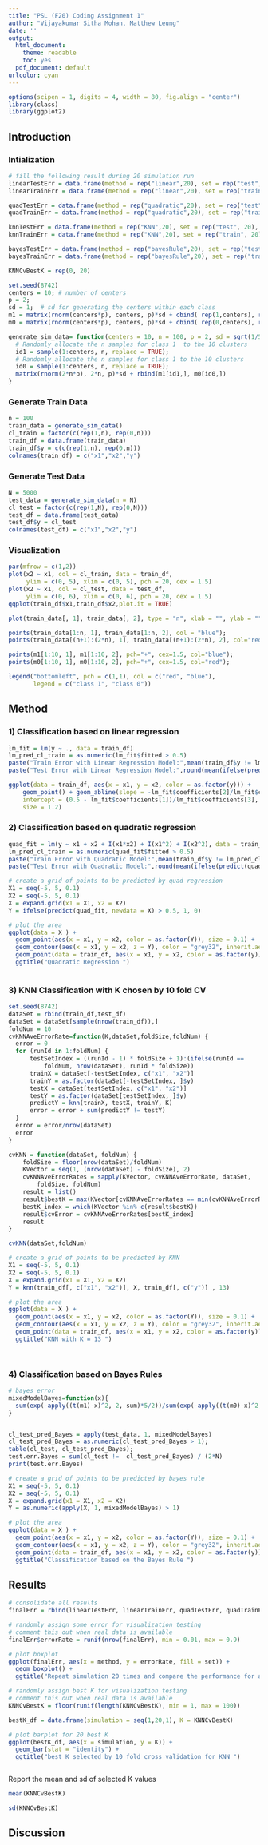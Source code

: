 ```yaml
---
title: "PSL (F20) Coding Assignment 1"
author: "Vijayakumar Sitha Mohan, Matthew Leung"
date: ''
output:
  html_document: 
    theme: readable
    toc: yes
  pdf_document: default
urlcolor: cyan
---
```



```r
options(scipen = 1, digits = 4, width = 80, fig.align = "center")
library(class)
library(ggplot2)
```

## Introduction


### Intialization


```r
# fill the following result during 20 simulation run
linearTestErr = data.frame(method = rep("linear",20), set = rep("test", 20), errorRate = rep(0, 20)  )
linearTrainErr = data.frame(method = rep("linear",20), set = rep("train", 20), errorRate = rep(0, 20)  )

quadTestErr = data.frame(method = rep("quadratic",20), set = rep("test", 20), errorRate = rep(0, 20)  )
quadTrainErr = data.frame(method = rep("quadratic",20), set = rep("train", 20), errorRate = rep(0, 20)  )

knnTestErr = data.frame(method = rep("KNN",20), set = rep("test", 20), errorRate = rep(0, 20)  )
knnTrainErr = data.frame(method = rep("KNN",20), set = rep("train", 20), errorRate = rep(0, 20)  )

bayesTestErr = data.frame(method = rep("bayesRule",20), set = rep("test", 20), errorRate = rep(0, 20)  )
bayesTrainErr = data.frame(method = rep("bayesRule",20), set = rep("train", 20), errorRate = rep(0, 20)  )

KNNCvBestK = rep(0, 20)

```



```r
set.seed(8742)
centers = 10; # number of centers
p = 2;      
sd = 1;  # sd for generating the centers within each class
m1 = matrix(rnorm(centers*p), centers, p)*sd + cbind( rep(1,centers), rep(0,centers));
m0 = matrix(rnorm(centers*p), centers, p)*sd + cbind( rep(0,centers), rep(1,centers));

```

```r
generate_sim_data= function(centers = 10, n = 100, p = 2, sd = sqrt(1/5) ) {
  # Randomly allocate the n samples for class 1  to the 10 clusters
  id1 = sample(1:centers, n, replace = TRUE);
  # Randomly allocate the n samples for class 1 to the 10 clusters
  id0 = sample(1:centers, n, replace = TRUE);  
  matrix(rnorm(2*n*p), 2*n, p)*sd + rbind(m1[id1,], m0[id0,])
}
```

### Generate Train Data
```r
n = 100
train_data = generate_sim_data()
cl_train = factor(c(rep(1,n), rep(0,n)))
train_df = data.frame(train_data)
train_df$y = c(c(rep(1,n), rep(0,n)))
colnames(train_df) = c("x1","x2","y")
```

### Generate Test Data
```r
N = 5000
test_data = generate_sim_data(n = N)
cl_test = factor(c(rep(1,N), rep(0,N)))
test_df = data.frame(test_data)
test_df$y = cl_test
colnames(test_df) = c("x1","x2","y")
```

### Visualization

```r
par(mfrow = c(1,2))
plot(x2 ~ x1, col = cl_train, data = train_df,
     ylim = c(0, 5), xlim = c(0, 5), pch = 20, cex = 1.5)
plot(x2 ~ x1, col = cl_test, data = test_df,
     ylim = c(0, 6), xlim = c(0, 6), pch = 20, cex = 1.5)
qqplot(train_df$x1,train_df$x2,plot.it = TRUE)
```

```r
plot(train_data[, 1], train_data[, 2], type = "n", xlab = "", ylab = "")

points(train_data[1:n, 1], train_data[1:n, 2], col = "blue");
points(train_data[(n+1):(2*n), 1], train_data[(n+1):(2*n), 2], col="red"); 

points(m1[1:10, 1], m1[1:10, 2], pch="+", cex=1.5, col="blue");    
points(m0[1:10, 1], m0[1:10, 2], pch="+", cex=1.5, col="red");   

legend("bottomleft", pch = c(1,1), col = c("red", "blue"), 
       legend = c("class 1", "class 0"))
```


## Method

### 1) Classification based on linear regression

```r
lm_fit = lm(y ~ ., data = train_df)
lm_pred_cl_train = as.numeric(lm_fit$fitted > 0.5)
paste("Train Error with Linear Regression Model:",mean(train_df$y != lm_pred_cl_train))
paste("Test Error with Linear Regression Model:",round(mean(ifelse(predict(lm_fit, newdata = test_df, interval = "prediction") > 0.5, 1, 0) != test_df$y),4))
```
```r
ggplot(data = train_df, aes(x = x1, y = x2, color = as.factor(y))) + 
    geom_point() + geom_abline(slope = -lm_fit$coefficients[2]/lm_fit$coefficients[3], 
    intercept = (0.5 - lm_fit$coefficients[1])/lm_fit$coefficients[3], 
    size = 1.2)
```


### 2) Classification based on quadratic regression
```r
quad_fit = lm(y ~ x1 + x2 + I(x1*x2) + I(x1^2) + I(x2^2), data = train_df)
lm_pred_cl_train = as.numeric(quad_fit$fitted > 0.5)
paste("Train Error with Quadratic Model:",mean(train_df$y != lm_pred_cl_train))
paste("Test Error with Quadratic Model:",round(mean(ifelse(predict(quad_fit, newdata = test_df, interval = "prediction") > 0.5, 1, 0) != test_df$y),4))
```

```r
# create a grid of points to be predicted by quad regression
X1 = seq(-5, 5, 0.1)
X2 = seq(-5, 5, 0.1)
X = expand.grid(x1 = X1, x2 = X2)
Y = ifelse(predict(quad_fit, newdata = X) > 0.5, 1, 0)

# plot the area
ggplot(data = X ) +
  geom_point(aes(x = x1, y = x2, color = as.factor(Y)), size = 0.1) +
  geom_contour(aes(x = x1, y = x2, z = Y), color = "grey32", inherit.aes = FALSE) +
  geom_point(data = train_df, aes(x = x1, y = x2, color = as.factor(y)), size = 2) +
  ggtitle("Quadratic Regression ")
  


```


### 3) KNN Classification with K chosen by 10 fold CV
```r
set.seed(8742)
dataSet = rbind(train_df,test_df)
dataSet = dataSet[sample(nrow(train_df)),]
foldNum = 10
cvKNNAveErrorRate=function(K,dataSet,foldSize,foldNum) {
  error = 0
  for (runId in 1:foldNum) {
      testSetIndex = ((runId - 1) * foldSize + 1):(ifelse(runId == 
          foldNum, nrow(dataSet), runId * foldSize))
      trainX = dataSet[-testSetIndex, c("x1", "x2")]
      trainY = as.factor(dataSet[-testSetIndex, ]$y)
      testX = dataSet[testSetIndex, c("x1", "x2")]
      testY = as.factor(dataSet[testSetIndex, ]$y)
      predictY = knn(trainX, testX, trainY, K)
      error = error + sum(predictY != testY)
  }
  error = error/nrow(dataSet)
  error
}

cvKNN = function(dataSet, foldNum) {
    foldSize = floor(nrow(dataSet)/foldNum)
    KVector = seq(1, (nrow(dataSet) - foldSize), 2)
    cvKNNAveErrorRates = sapply(KVector, cvKNNAveErrorRate, dataSet, 
        foldSize, foldNum)
    result = list()
    result$bestK = max(KVector[cvKNNAveErrorRates == min(cvKNNAveErrorRates)])
    bestK_index = which(KVector %in% c(result$bestK))
    result$cvError = cvKNNAveErrorRates[bestK_index]
    result
}

cvKNN(dataSet,foldNum)

```

```r
# create a grid of points to be predicted by KNN
X1 = seq(-5, 5, 0.1)
X2 = seq(-5, 5, 0.1)
X = expand.grid(x1 = X1, x2 = X2)
Y = knn(train_df[, c("x1", "x2")], X, train_df[, c("y")] , 13) 

# plot the area
ggplot(data = X ) +
  geom_point(aes(x = x1, y = x2, color = as.factor(Y)), size = 0.1) +
  geom_contour(aes(x = x1, y = x2, z = Y), color = "grey32", inherit.aes = FALSE) +
  geom_point(data = train_df, aes(x = x1, y = x2, color = as.factor(y)), size = 2) +
  ggtitle("KNN with K = 13 ")
  



```



### 4) Classification based on Bayes Rules

```r
# bayes error
mixedModelBayes=function(x){
  sum(exp(-apply((t(m1)-x)^2, 2, sum)*5/2))/sum(exp(-apply((t(m0)-x)^2, 2, sum)*5/2))
}


cl_test_pred_Bayes = apply(test_data, 1, mixedModelBayes)
cl_test_pred_Bayes = as.numeric(cl_test_pred_Bayes > 1);
table(cl_test, cl_test_pred_Bayes); 
test.err.Bayes = sum(cl_test !=  cl_test_pred_Bayes) / (2*N)
print(test.err.Bayes)
```

```r

# create a grid of points to be predicted by bayes rule
X1 = seq(-5, 5, 0.1)
X2 = seq(-5, 5, 0.1)
X = expand.grid(x1 = X1, x2 = X2)
Y = as.numeric(apply(X, 1, mixedModelBayes) > 1)

# plot the area
ggplot(data = X ) +
  geom_point(aes(x = x1, y = x2, color = as.factor(Y)), size = 0.1) +
  geom_contour(aes(x = x1, y = x2, z = Y), color = "grey32", inherit.aes = FALSE) +
  geom_point(data = train_df, aes(x = x1, y = x2, color = as.factor(y)), size = 2) +
  ggtitle("Classification based on the Bayes Rule ")


```

## Results

```r

# consolidate all results
finalErr = rbind(linearTestErr, linearTrainErr, quadTestErr, quadTrainErr, knnTestErr, knnTrainErr, bayesTestErr, bayesTrainErr)

# randomly assign some error for visualization testing
# comment this out when real data is available
finalErr$errorRate = runif(nrow(finalErr), min = 0.01, max = 0.9)

# plot boxplot
ggplot(finalErr, aes(x = method, y = errorRate, fill = set)) +
  geom_boxplot() +
  ggtitle("Repeat simulation 20 times and compare the performance for all methods ")
```

```r

# randomly assign best K for visualization testing
# comment this out when real data is available
KNNCvBestK = floor(runif(length(KNNCvBestK), min = 1, max = 100))

bestK_df = data.frame(simulation = seq(1,20,1), K = KNNCvBestK)

# plot barplot for 20 best K
ggplot(bestK_df, aes(x = simulation, y = K)) +
  geom_bar(stat = "identity") +
  ggtitle("best K selected by 10 fold cross validation for KNN ")



```


Report the mean and sd of selected K values

```r
mean(KNNCvBestK)

```


```r
sd(KNNCvBestK)
```



## Discussion



